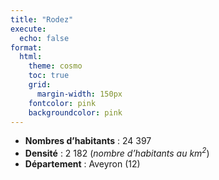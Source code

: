 ```yaml
---
title: "Rodez"
execute:
  echo: false
format:
  html:
    theme: cosmo
    toc: true
    grid:
      margin-width: 150px
    fontcolor: pink
    backgroundcolor: pink
---
```


* **Nombres d'habitants** : 24 397
* **Densité** : 2 182 (*nombre d'habitants au $km^2$*)
* **Département** : Aveyron (12)

